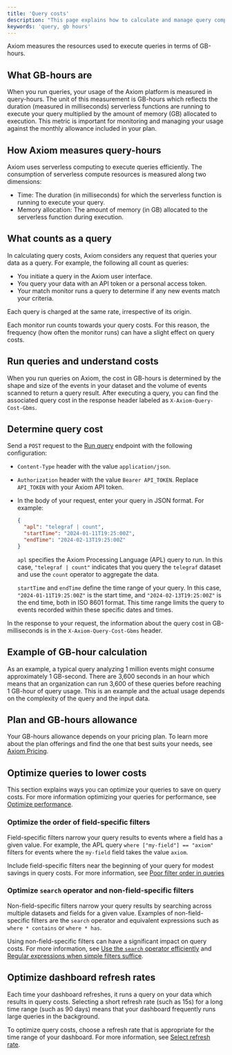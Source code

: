 ```yaml
---
title: 'Query costs'
description: "This page explains how to calculate and manage query compute resources in GB-hours to optimize usage within Axiom."
keywords: 'query, gb hours'
---
```


Axiom measures the resources used to execute queries in terms of GB-hours.

## What GB-hours are

When you run queries, your usage of the Axiom platform is measured in query-hours. The unit of this measurement is GB-hours which reflects the duration (measured in milliseconds) serverless functions are running to execute your query multiplied by the amount of memory (GB) allocated to execution. This metric is important for monitoring and managing your usage against the monthly allowance included in your plan.

## How Axiom measures query-hours

Axiom uses serverless computing to execute queries efficiently. The consumption of serverless compute resources is measured along two dimensions:

- Time: The duration (in milliseconds) for which the serverless function is running to execute your query.
- Memory allocation: The amount of memory (in GB) allocated to the serverless function during execution.

## What counts as a query

In calculating query costs, Axiom considers any request that queries your data as a query. For example, the following all count as queries:

- You initiate a query in the Axiom user interface.
- You query your data with an API token or a personal access token.
- Your match monitor runs a query to determine if any new events match your criteria.

Each query is charged at the same rate, irrespective of its origin.

Each monitor run counts towards your query costs. For this reason, the frequency (how often the monitor runs) can have a slight effect on query costs.

## Run queries and understand costs

When you run queries on Axiom, the cost in GB-hours is determined by the shape and size of the events in your dataset and the volume of events scanned to return a query result. After executing a query, you can find the associated query cost in the response header labeled as `X-Axiom-Query-Cost-Gbms`.

## Determine query cost

Send a `POST` request to the [Run query](/restapi/endpoints/queryApl) endpoint with the following configuration:

- `Content-Type` header with the value `application/json`.
- `Authorization` header with the value `Bearer API_TOKEN`. Replace `API_TOKEN` with your Axiom API token.
- In the body of your request, enter your query in JSON format. For example:

    ```json
    {
      "apl": "telegraf | count",
      "startTime": "2024-01-11T19:25:00Z",
      "endTime": "2024-02-13T19:25:00Z"
    }
    ```

    `apl` specifies the Axiom Processing Language (APL) query to run. In this case, `"telegraf | count"` indicates that you query the `telegraf` dataset and use the `count` operator to aggregate the data.

    `startTime` and `endTime` define the time range of your query. In this case, `"2024-01-11T19:25:00Z"` is the start time, and `"2024-02-13T19:25:00Z"` is the end time, both in ISO 8601 format. This time range limits the query to events recorded within these specific dates and times.

In the response to your request, the information about the query cost in GB-milliseconds is in the `X-Axiom-Query-Cost-Gbms` header.

## Example of GB-hour calculation

As an example, a typical query analyzing 1 million events might consume approximately 1 GB-second. There are 3,600 seconds in an hour which means that an organization can run 3,600 of these queries before reaching 1 GB-hour of query usage. This is an example and the actual usage depends on the complexity of the query and the input data.

## Plan and GB-hours allowance

Your GB-hours allowance depends on your pricing plan. To learn more about the plan offerings and find the one that best suits your needs, see [Axiom Pricing](https://axiom.co/pricing).

## Optimize queries to lower costs

This section explains ways you can optimize your queries to save on query costs. For more information optimizing your queries for performance, see [Optimize performance](/reference/performance).

### Optimize the order of field-specific filters

Field-specific filters narrow your query results to events where a field has a given value. For example, the APL query `where ["my-field"] == "axiom"` filters for events where the `my-field` field takes the value `axiom`.

Include field-specific filters near the beginning of your query for modest savings in query costs. For more information, see [Poor filter order in queries](/reference/performance#poor-filter-order-in-queries)

### Optimize `search` operator and non-field-specific filters

Non-field-specific filters narrow your query results by searching across multiple datasets and fields for a given value. Examples of non-field-specific filters are the `search` operator and equivalent expressions such as `where * contains` or `where * has`.

Using non-field-specific filters can have a significant impact on query costs. For more information, see [Use the `search` operator efficiently](/apl/tabular-operators/search-operator#use-the-search-operator-efficiently) and [Regular expressions when simple filters suffice](/reference/performance#regular-expressions-when-simple-filters-suffice).

## Optimize dashboard refresh rates

Each time your dashboard refreshes, it runs a query on your data which results in query costs. Selecting a short refresh rate (such as 15s) for a long time range (such as 90 days) means that your dashboard frequently runs large queries in the background.

To optimize query costs, choose a refresh rate that is appropriate for the time range of your dashboard. For more information, see [Select refresh rate](/dashboards/configure#select-refresh-rate).